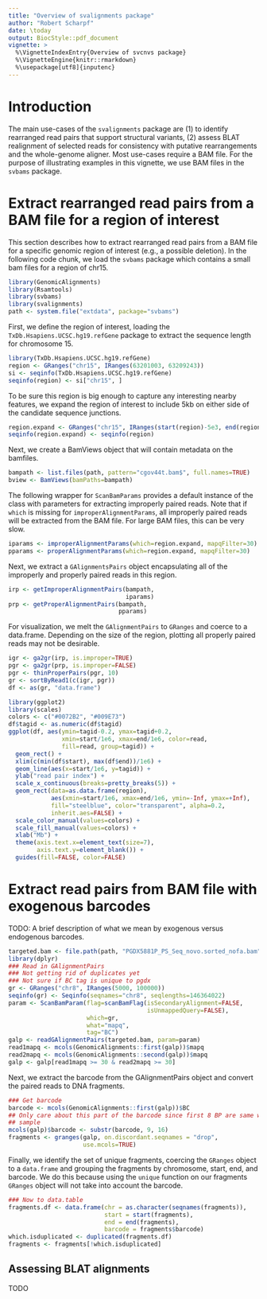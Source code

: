 ```yaml
---
title: "Overview of svalignments package"
author: "Robert Scharpf"
date: \today
output: BiocStyle::pdf_document
vignette: >
  %\VignetteIndexEntry{Overview of svcnvs package}
  %\VignetteEngine{knitr::rmarkdown}
  %\usepackage[utf8]{inputenc}
---
```


# Introduction

The main use-cases of the `svalignments` package are (1) to identify rearranged
read pairs that support structural variants, (2) assess BLAT realignment of
selected reads for consistency with putative rearrangements and the whole-genome
aligner. Most use-cases require a BAM file. For the purpose of illustrating
examples in this vignette, we use BAM files in the `svbams` package.

# Extract rearranged read pairs from a BAM file for a region of interest

This section describes how to extract rearranged read pairs from a BAM file for
a specific genomic region of interest (e.g., a possible deletion). In the
following code chunk, we load the `svbams` package which contains a small
bam files for a region of chr15.

```r
library(GenomicAlignments)
library(Rsamtools)
library(svbams)
library(svalignments)
path <- system.file("extdata", package="svbams")
```

First, we define the region of interest, loading the
`TxDb.Hsapiens.UCSC.hg19.refGene` package to extract the sequence length for
chromosome 15.

```r
library(TxDb.Hsapiens.UCSC.hg19.refGene)
region <- GRanges("chr15", IRanges(63201003, 63209243))
si <- seqinfo(TxDb.Hsapiens.UCSC.hg19.refGene)
seqinfo(region) <- si["chr15", ]
```

To be sure this region is big enough to capture any interesting nearby features,
we expand the region of interest to include 5kb on either side of the candidate
sequence junctions.

```r
region.expand <- GRanges("chr15", IRanges(start(region)-5e3, end(region)+5e3))
seqinfo(region.expand) <- seqinfo(region)
```

Next, we create a BamViews object that will contain metadata on the bamfiles.

```r
bampath <- list.files(path, pattern="cgov44t.bam$", full.names=TRUE)
bview <- BamViews(bamPaths=bampath)
```

The following wrapper for `ScanBamParams` provides a default instance of the
class with parameters for extracting improperly paired reads. Note that if
`which` is missing for `improperAlignmentParams`, all improperly paired reads
will be extracted from the BAM file. For large BAM files, this can be very slow.

```r
iparams <- improperAlignmentParams(which=region.expand, mapqFilter=30)
pparams <- properAlignmentParams(which=region.expand, mapqFilter=30)
```

Next, we extract a `GAlignmentsPairs` object encapsulating all of the improperly
and properly paired reads in this region.

```r
irp <- getImproperAlignmentPairs(bampath,
                                 iparams)
prp <- getProperAlignmentPairs(bampath,
                               pparams)
```

For visualization, we melt the `GAlignmentPairs` to `GRanges` and coerce to a
data.frame. Depending on the size of the region, plotting all properly paired
reads may not be desirable.

```r
igr <- ga2gr(irp, is.improper=TRUE)
pgr <- ga2gr(prp, is.improper=FALSE)
pgr <- thinProperPairs(pgr, 10)
gr <- sortByRead1(c(igr, pgr))
df <- as(gr, "data.frame")
```

```r
library(ggplot2)
library(scales)
colors <- c("#0072B2", "#009E73")
df$tagid <- as.numeric(df$tagid)
ggplot(df, aes(ymin=tagid-0.2, ymax=tagid+0.2,
               xmin=start/1e6, xmax=end/1e6, color=read,
               fill=read, group=tagid)) +
  geom_rect() +
  xlim(c(min(df$start), max(df$end))/1e6) +
  geom_line(aes(x=start/1e6, y=tagid)) +
  ylab("read pair index") +
  scale_x_continuous(breaks=pretty_breaks(5)) +
  geom_rect(data=as.data.frame(region),
            aes(xmin=start/1e6, xmax=end/1e6, ymin=-Inf, ymax=+Inf),
            fill="steelblue", color="transparent", alpha=0.2,
            inherit.aes=FALSE) +
  scale_color_manual(values=colors) +
  scale_fill_manual(values=colors) +
  xlab("Mb") +
  theme(axis.text.x=element_text(size=7),
        axis.text.y=element_blank()) +
  guides(fill=FALSE, color=FALSE)
```

# Extract read pairs from BAM file with exogenous barcodes

TODO: A brief description of what we mean by exogenous versus endogenous
barcodes.

```r
targeted.bam <- file.path(path, "PGDX5881P_PS_Seq_novo.sorted_nofa.bam")
library(dplyr)
### Read in GAlignmentPairs
### Not getting rid of duplicates yet
### Not sure if BC tag is unique to pgdx
gr <- GRanges("chr8", IRanges(5000, 100000))
seqinfo(gr) <- Seqinfo(seqnames="chr8", seqlengths=146364022)
param <- ScanBamParam(flag=scanBamFlag(isSecondaryAlignment=FALSE,
                                       isUnmappedQuery=FALSE),
                      which=gr,
                      what="mapq",
                      tag="BC")
galp <- readGAlignmentPairs(targeted.bam, param=param)
read1mapq <- mcols(GenomicAlignments::first(galp))$mapq
read2mapq <- mcols(GenomicAlignments::second(galp))$mapq
galp <- galp[read1mapq >= 30 & read2mapq >= 30]
```

Next, we extract the barcode from the GAlignmentPairs object and convert the
paired reads to DNA fragments.

```r
### Get barcode
barcode <- mcols(GenomicAlignments::first(galp))$BC
## Only care about this part of the barcode since first 8 BP are same within a
## sample
mcols(galp)$barcode <- substr(barcode, 9, 16)
fragments <- granges(galp, on.discordant.seqnames = "drop",
                     use.mcols=TRUE)
```

Finally, we identify the set of unique fragments, coercing the `GRanges` object
to a `data.frame` and grouping the fragments by chromosome, start, end, and
barcode. We do this because using the `unique` function on our fragments `GRanges` object will not take into account the barcode.

```r
### Now to data.table
fragments.df <- data.frame(chr = as.character(seqnames(fragments)),
                           start = start(fragments),
                           end = end(fragments),
                           barcode = fragments$barcode)
which.isduplicated <- duplicated(fragments.df)
fragments <- fragments[!which.isduplicated]
```

## Assessing BLAT alignments

TODO
